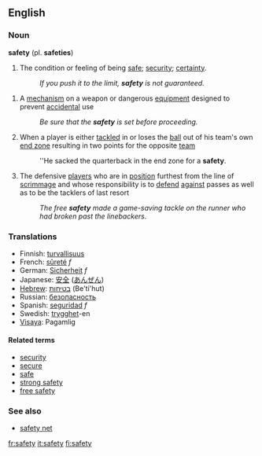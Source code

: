 ==English==

===Noun===
'''safety''' (pl. '''safeties''')
#The condition or feeling of being [[safe]]; [[security]]; [[certainty]].
#:''If you push it to the limit, '''safety''' is not guaranteed.''

#A [[mechanism]] on a weapon or dangerous [[equipment]] designed to prevent [[accidental]] use
#:''Be sure that the '''safety''' is set before proceeding.''
#{{fb}} When a player is either [[tackled]] in or loses the [[ball]] out of his team's own [[end zone]] resulting in two points for the opposite [[team]]
#:''He sacked the quarterback in the end zone for a '''safety'''.
#{{fb}} The defensive [[players]] who are in [[position]] furthest from the line of [[scrimmage]] and whose responsibility is to [[defend]] [[against]] passes as well as to be the tacklers of last resort 
#:''The free '''safety''' made a game-saving tackle on the runner who had broken past the linebackers.''

===Translations===
*Finnish: [[turvallisuus]]
*French: [[sûreté]] ''f''
*German: [[Sicherheit]] ''f''
*Japanese: [[安全]] ([[あんぜん]])
*[[Hebrew]]: [[בטיחות]] (Be'ti'hut)
*Russian: [[безопасность]]
*Spanish: [[seguridad]] ''f''
*Swedish: [[trygghet]]-en
*[[Visaya]]: Pagamlig

====Related terms====
*[[security]] 
*[[secure]] 
*[[safe]]
*[[strong safety]]
*[[free safety]]

===See also===
*[[safety net]]

[[fr:safety]]
[[it:safety]]
[[fi:safety]]